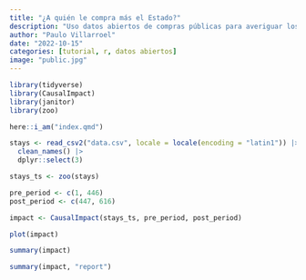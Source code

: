 ```yaml
---
title: "¿A quién le compra más el Estado?"
description: "Uso datos abiertos de compras públicas para averiguar los proveedores top en tratos directos."
author: "Paulo Villarroel"
date: "2022-10-15"
categories: [tutorial, r, datos abiertos]
image: "public.jpg"
---
```


```r
library(tidyverse)
library(CausalImpact)
library(janitor)
library(zoo)
```

```r
here::i_am("index.qmd")
```

```r
stays <- read_csv2("data.csv", locale = locale(encoding = "latin1")) |> 
  clean_names() |> 
  dplyr::select(3)
```

```r
stays_ts <- zoo(stays)
```

```r
pre_period <- c(1, 446)
post_period <- c(447, 616)

impact <- CausalImpact(stays_ts, pre_period, post_period)

plot(impact)
```

```r
summary(impact)
```

```r
summary(impact, "report")
```
